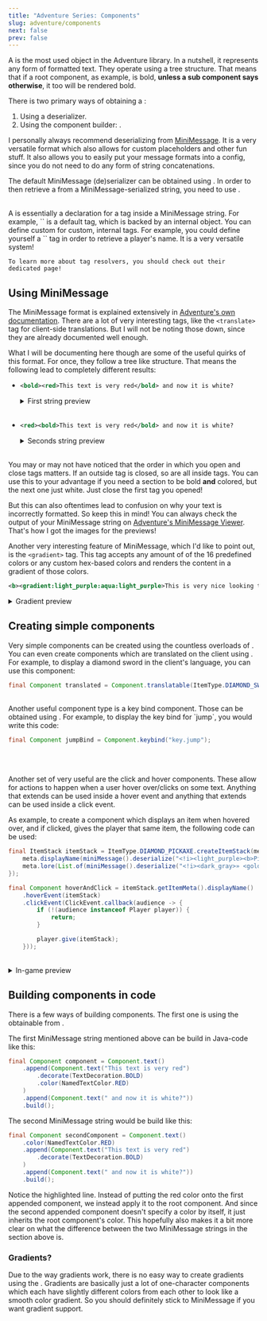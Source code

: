 ```yaml
---
title: "Adventure Series: Components"
slug: adventure/components
next: false
prev: false
---
```




A <JavaDocs id="Component"/> is the most used object in the Adventure library. In a nutshell, it represents any form of formatted text. They operate using a tree structure.
That means that if a root component, as example, is bold, **unless a sub component says otherwise**, it too will be rendered bold.

There is two primary ways of obtaining a <JavaDocs id="Component"/>:

1. Using a <JavaDocs id="MiniMessage"/> deserializer.
2. Using the component builder: <JavaDocs id="Component" method="text()" name= "Component.text()"/>.

I personally always recommend deserializing from [MiniMessage](https://docs.advntr.dev/minimessage/format.html). It is a very versatile format which also allows for custom
placeholders and other fun stuff. It also allows you to easily put your message formats into a config, since you do not need to do any form of string concatenations.

The default MiniMessage (de)serializer can be obtained using <JavaDocs id="MiniMessage" method="miniMessage()" name="MiniMessage.miniMessage()"/>.
In order to then retrieve a <JavaDocs id="Component"/> from a MiniMessage-serialized string, you need to use <JavaDocs
  id="MiniMessage"
  method="deserialize(java.lang.String,net.kyori.adventure.text.minimessage.tag.resolver.TagResolver...)"
  name="deserialize(String, TagResolver...)"
/>.

<br/>
<Aside title="What are TagResolvers?" type="tip">
    A <JavaDocs id="TagResolver"/> is essentially a declaration for a tag inside a MiniMessage string. For example, `<bold>` is a default tag, which is backed by an internal
    <JavaDocs id="TagResolver"/> object. You can define custom <JavaDocs id="TagResolver" name="TagResolvers"/> for custom, internal tags. For example, you could define yourself
    a `<player>` tag in order to retrieve a player's name. It is a very versatile system!

    To learn more about tag resolvers, you should check out their dedicated page!

</Aside>

## Using MiniMessage

The MiniMessage format is explained extensively in [Adventure's own documentation](https://docs.advntr.dev/minimessage/format.html). There are a lot of very interesting tags, like the
`<translate>` tag for client-side translations. But I will not be noting those down, since they are already documented well enough.

What I will be documenting here though are some of the useful quirks of this format. For once, they follow a tree like structure. That means the following lead to completely
different results:

- ```xml showLineNumbers=false
  <bold><red>This text is very red</bold> and now it is white?
  ```

  <details>
    <summary>First string preview</summary>
    <img src={MMOnePng.src} />
  </details>
  <br />

- ```xml showLineNumbers=false
  <red><bold>This text is very red</bold> and now it is white?
  ```
  <details>
    <summary>Seconds string preview</summary>
    <img src={MMTwoPng.src} /> <br />
    This one isn't actually white at the end.
  </details>
  <br />

You may or may not have noticed that the order in which you open and close tags matters. If an outside tag is closed, so are all inside tags. You can use this to your advantage
if you need a section to be bold **and** colored, but the next one just white. Just close the first tag you opened!

But this can also oftentimes lead to confusion on why your text is incorrectly formatted. So keep this in mind! You can always check the output of your MiniMessage string
on [Adventure's MiniMessage Viewer](https://webui.advntr.dev). That's how I got the images for the previews!

Another very interesting feature of MiniMessage, which I'd like to point out, is the `<gradient>` tag. This tag accepts any amount of of the 16 predefined colors or any
custom hex-based colors and renders the content in a gradient of those colors.

```xml showLineNumbers=false
<b><gradient:light_purple:aqua:light_purple>This is very nice looking text
```

<details>
  <summary>Gradient preview</summary>
  <img src={MMGradientPng.src} />
</details>

## Creating simple components

Very simple components can be created using the countless overloads of <JavaDocs id="Component" name="Component.text(...)" method="text(java.lang.String)"/>.
You can even create components which are translated on the client using
<JavaDocs id="Component" name="Component.translatable(Translatable)" method="translatable(net.kyori.adventure.translation.Translatable)"/>. For example, to display a diamond sword in the
client's language, you can use this component:

```java
final Component translated = Component.translatable(ItemType.DIAMOND_SWORD);
```
<br/>
Another useful component type is a key bind component. Those can be obtained using <JavaDocs id="Component" name="Component.keybind(String)"
method="keybind(java.lang.String)"/>. For example, to display the key bind for `jump`, you would write this code:

```java
final Component jumpBind = Component.keybind("key.jump");
```

<br/><br/>

Another set of very useful <JavaDocs id="Component" name="Components"/> are the click and hover components. These allow for actions to happen when a user hover over/clicks on some text.
Anything that extends <JavaDocs id="HoverEventSource"/> can be used inside a hover event and anything that extends <JavaDocs id="ClickEvent"/> can be used inside a click event.

As example, to create a component which displays an item when hovered over, and if clicked, gives the player that same item, the following code can be used:
```java
final ItemStack itemStack = ItemType.DIAMOND_PICKAXE.createItemStack(meta -> {
    meta.displayName(miniMessage().deserialize("<!i><light_purple><b>Pickaxe"));
    meta.lore(List.of(miniMessage().deserialize("<!i><dark_gray>» <gold><b>Legendary Pickaxe")));
});

final Component hoverAndClick = itemStack.getItemMeta().displayName()
    .hoverEvent(itemStack)
    .clickEvent(ClickEvent.callback(audience -> {
        if (!(audience instanceof Player player)) {
            return;
        }

        player.give(itemStack);
    }));
```

<br/>
<details>
    <summary>In-game preview</summary>
    <FullWidthVideo src={HoverAndClickMp4}/>
</details>

## Building components in code

There is a few ways of building components. The first one is using the <JavaDocs id="TextComponentBuilder" name="TextComponent.Builder"/> obtainable
from <JavaDocs id="Component" method="text()" name="Component.text()"/>.

The first MiniMessage string mentioned above can be build in Java-code like this:

```java showLineNumbers=false
final Component component = Component.text()
    .append(Component.text("This text is very red")
        .decorate(TextDecoration.BOLD)
        .color(NamedTextColor.RED)
    )
    .append(Component.text(" and now it is white?"))
    .build();
```

The second MiniMessage string would be build like this:

```java showLineNumbers=false {2}
final Component secondComponent = Component.text()
    .color(NamedTextColor.RED)
    .append(Component.text("This text is very red")
        .decorate(TextDecoration.BOLD)
    )
    .append(Component.text(" and now it is white?"))
    .build();
```

Notice the highlighted line. Instead of putting the red color onto the first appended component, we instead apply it to the root component. And since the second appended
component doesn't specify a color by itself, it just inherits the root component's color. This hopefully also makes it a bit more clear on what the difference between
the two MiniMessage strings in the section above is.

### Gradients?

Due to the way gradients work, there is no easy way to create gradients using the <JavaDocs id="TextComponentBuilder" name="TextComponent.Builder"/>.
Gradients are basically just a lot of one-character components which each have slightly different colors from each other to look like a smooth color gradient.
So you should definitely stick to MiniMessage if you want gradient support.
